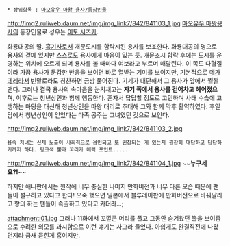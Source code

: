  * 상위항목 : [[마오유우 마왕 용사/등장인물]]

http://img2.ruliweb.daum.net/img/img_link7/842/841103_1.jpg
[[마오유우 마왕용사]]의 등장인물로 성우는 [[이토 시즈카]]. 

화룡대공의 딸. [[흑기사]]로서 개문도시를 함락시킨 용사를 보조한다. 화룡대공의 명으로 용사의 곁에 있지만 스스로도 용사에게 마음이 있는 듯. 개문조시 함락 후에는 도시를 운영하는 위치에 오르게 되며 용사를 볼 때마다 여보라고 부르며 매달린다. 이 쪽도 다혈질이라 가끔 용사가 둔감한 반응을 보이면 바로 열받는 기미를 보이지만, 기본적으로 [[메가데레]]라서 빈말로라도 칭찬하면 금방 풀어진다. 기세가 대단해서 그 용사가 앞에서 쩔쩔맨다. 그러나 결국 용사의 속마음을 눈치채고는 '''자기 쪽에서 용사를 걷어차고 헤어졌으며''', 이후로는 청년상인과 함께 행동한다. 혼자서 답답할 정도로 고민하며 사태 수습에 고생하는 마왕을 대신해 청년상인을 마왕 대리로 추대해 그와 함께 막후 활약하였다. 후일담에서 청년상인이 얻었다는 마족 공주는 그녀였던 것으로 보인다. 

http://img2.ruliweb.daum.net/img/img_link7/842/841103_2.jpg
 용족 처녀는 신체 노출이 사회적으로 용인되고 또 권장되는 게 있는지 굉장히 대담하고 당당하기까지 하다. 핑크색 뿔과 꼬리가 매력 포인트.....


http://img2.ruliweb.daum.net/img/img_link7/842/841104_1.jpg
~~'''누구세요?!'''~~

하지만 애니판에서는 원작에 너무 충실한 나머지 만화버전과 너무 다른 모습 때문에 팬들이 절규하고 있다고 한다! 오죽 했으면 일본에서 블루레이판에 만화버전으로 바꿔달라고 항의 하는 팬들이 속출하고 있다고 카더라...;

attachment:01.jpg
그러나 11화에서 꼬깔콘 머리를 풀고 그동안 숨겨왔던 뿔을 보여줌으로 수려한 외모를 과시함으로 이런 얘기는 사그라 들었다.
아쉽게도 완결직전에 나왔던지라 금새 묻힌게 흠이지만.
